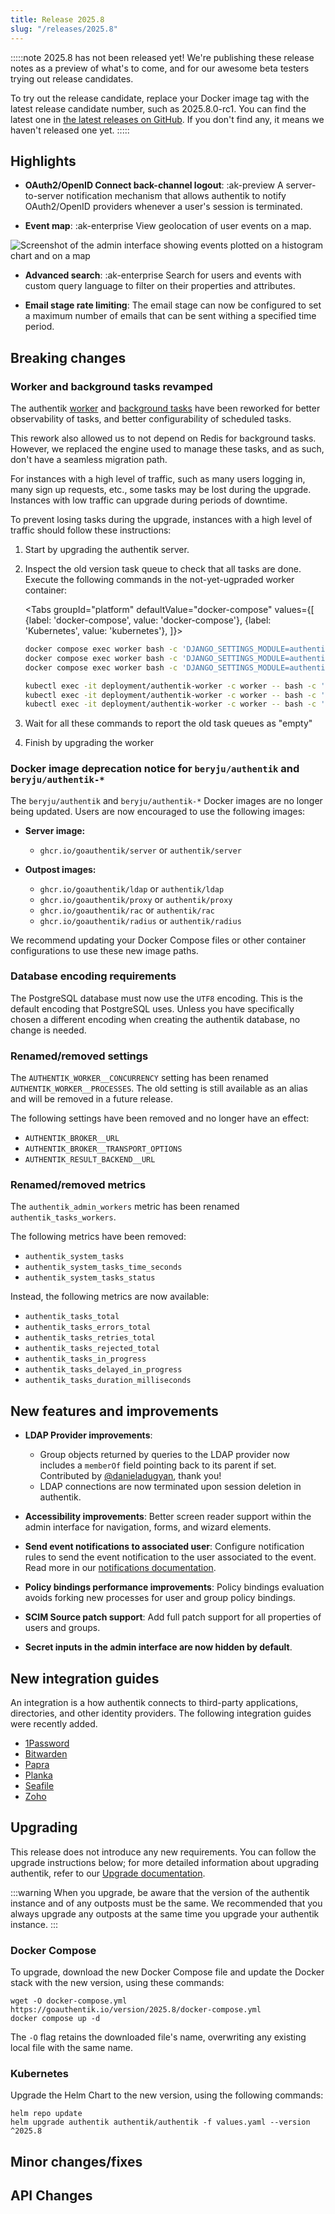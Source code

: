 ```yaml
---
title: Release 2025.8
slug: "/releases/2025.8"
---
```


:::::note
2025.8 has not been released yet! We're publishing these release notes as a preview of what's to come, and for our awesome beta testers trying out release candidates.

To try out the release candidate, replace your Docker image tag with the latest release candidate number, such as 2025.8.0-rc1. You can find the latest one in [the latest releases on GitHub](https://github.com/goauthentik/authentik/releases). If you don't find any, it means we haven't released one yet.
:::::

## Highlights

- **OAuth2/OpenID Connect back-channel logout**: :ak-preview A server-to-server notification mechanism that allows authentik to notify OAuth2/OpenID providers whenever a user's session is terminated.

- **Event map**: :ak-enterprise View geolocation of user events on a map.

![Screenshot of the admin interface showing events plotted on a histogram chart and on a map](../../sys-mgmt/events/event-map-chart.png)

- **Advanced search**: :ak-enterprise Search for users and events with custom query language to filter on their properties and attributes.

- **Email stage rate limiting**: The email stage can now be configured to set a maximum number of emails that can be sent withing a specified time period.

## Breaking changes

### Worker and background tasks revamped

The authentik [worker](../../sys-mgmt/ops/worker.md) and [background tasks](../../sys-mgmt/background-tasks.md) have been reworked for better observability of tasks, and better configurability of scheduled tasks.

This rework also allowed us to not depend on Redis for background tasks. However, we replaced the engine used to manage these tasks, and as such, don't have a seamless migration path.

For instances with a high level of traffic, such as many users logging in, many sign up requests, etc., some tasks may be lost during the upgrade. Instances with low traffic can upgrade during periods of downtime.

To prevent losing tasks during the upgrade, instances with a high level of traffic should follow these instructions:

1. Start by upgrading the authentik server.
2. Inspect the old version task queue to check that all tasks are done. Execute the following commands in the not-yet-ugpraded worker container:


    <Tabs
    groupId="platform"
    defaultValue="docker-compose"
    values={[
        {label: 'docker-compose', value: 'docker-compose'},
        {label: 'Kubernetes', value: 'kubernetes'},
    ]}>
    <TabItem value="docker-compose">

    ```sh
    docker compose exec worker bash -c 'DJANGO_SETTINGS_MODULE=authentik.root.settings celery -A authentik.root.celery inspect active'
    docker compose exec worker bash -c 'DJANGO_SETTINGS_MODULE=authentik.root.settings celery -A authentik.root.celery inspect scheduled'
    docker compose exec worker bash -c 'DJANGO_SETTINGS_MODULE=authentik.root.settings celery -A authentik.root.celery inspect reserved'
    ```

    </TabItem>
    <TabItem value="kubernetes">

    ```sh
    kubectl exec -it deployment/authentik-worker -c worker -- bash -c 'DJANGO_SETTINGS_MODULE=authentik.root.settings celery -A authentik.root.celery inspect active'
    kubectl exec -it deployment/authentik-worker -c worker -- bash -c 'DJANGO_SETTINGS_MODULE=authentik.root.settings celery -A authentik.root.celery inspect scheduled'
    kubectl exec -it deployment/authentik-worker -c worker -- bash -c 'DJANGO_SETTINGS_MODULE=authentik.root.settings celery -A authentik.root.celery inspect reserved'
    ```

    </TabItem>
    </Tabs>

3. Wait for all these commands to report the old task queues as "empty"
4. Finish by upgrading the worker

### Docker image deprecation notice for `beryju/authentik` and `beryju/authentik-*`

The `beryju/authentik` and `beryju/authentik-*` Docker images are no longer being updated. Users are now encouraged to use the following images:

- **Server image:**
    - `ghcr.io/goauthentik/server` or `authentik/server`

- **Outpost images:**
    - `ghcr.io/goauthentik/ldap` or `authentik/ldap`
    - `ghcr.io/goauthentik/proxy` or `authentik/proxy`
    - `ghcr.io/goauthentik/rac` or `authentik/rac`
    - `ghcr.io/goauthentik/radius` or `authentik/radius`

We recommend updating your Docker Compose files or other container configurations to use these new image paths.

### Database encoding requirements

The PostgreSQL database must now use the `UTF8` encoding. This is the default encoding that PostgreSQL uses. Unless you have specifically chosen a different encoding when creating the authentik database, no change is needed.

### Renamed/removed settings

The `AUTHENTIK_WORKER__CONCURRENCY` setting has been renamed `AUTHENTIK_WORKER__PROCESSES`. The old setting is still available as an alias and will be removed in a future release.

The following settings have been removed and no longer have an effect:

- `AUTHENTIK_BROKER__URL`
- `AUTHENTIK_BROKER__TRANSPORT_OPTIONS`
- `AUTHENTIK_RESULT_BACKEND__URL`

### Renamed/removed metrics

The `authentik_admin_workers` metric has been renamed `authentik_tasks_workers`.

The following metrics have been removed:

- `authentik_system_tasks`
- `authentik_system_tasks_time_seconds`
- `authentik_system_tasks_status`

Instead, the following metrics are now available:

- `authentik_tasks_total`
- `authentik_tasks_errors_total`
- `authentik_tasks_retries_total`
- `authentik_tasks_rejected_total`
- `authentik_tasks_in_progress`
- `authentik_tasks_delayed_in_progress`
- `authentik_tasks_duration_milliseconds`

## New features and improvements

- **LDAP Provider improvements**:
    - Group objects returned by queries to the LDAP provider now includes a `memberOf` field pointing back to its parent if set. Contributed by [@danieladugyan](https://github.com/danieladugyan), thank you!
    - LDAP connections are now terminated upon session deletion in authentik.

- **Accessibility improvements**: Better screen reader support within the admin interface for navigation, forms, and wizard elements.
- **Send event notifications to associated user**: Configure notification rules to send the event notification to the user associated to the event. Read more in our [notifications documentation](../../sys-mgmt/events/notifications.md).
- **Policy bindings performance improvements**: Policy bindings evaluation avoids forking new processes for user and group policy bindings.
- **SCIM Source patch support**: Add full patch support for all properties of users and groups.
- **Secret inputs in the admin interface are now hidden by default**.

## New integration guides

An integration is a how authentik connects to third-party applications, directories, and other identity providers. The following integration guides were recently added.

- [1Password](https://integrations.goauthentik.io/security/1password/)
- [Bitwarden](https://integrations.goauthentik.io/security/bitwarden/)
- [Papra](https://integrations.goauthentik.io/documentation/papra/)
- [Planka](https://integrations.goauthentik.io/chat-communication-collaboration/planka/)
- [Seafile](https://integrations.goauthentik.io/media/seafile/)
- [Zoho](https://integrations.goauthentik.io/platforms/zoho/)

## Upgrading

This release does not introduce any new requirements. You can follow the upgrade instructions below; for more detailed information about upgrading authentik, refer to our [Upgrade documentation](../../install-config/upgrade.mdx).

:::warning
When you upgrade, be aware that the version of the authentik instance and of any outposts must be the same. We recommended that you always upgrade any outposts at the same time you upgrade your authentik instance.
:::

### Docker Compose

To upgrade, download the new Docker Compose file and update the Docker stack with the new version, using these commands:

```shell
wget -O docker-compose.yml https://goauthentik.io/version/2025.8/docker-compose.yml
docker compose up -d
```

The `-O` flag retains the downloaded file's name, overwriting any existing local file with the same name.

### Kubernetes

Upgrade the Helm Chart to the new version, using the following commands:

```shell
helm repo update
helm upgrade authentik authentik/authentik -f values.yaml --version ^2025.8
```

## Minor changes/fixes

<!-- _Insert the output of `make gen-changelog` here_ -->

## API Changes

<!-- _Insert output of `make gen-diff` here_ -->
